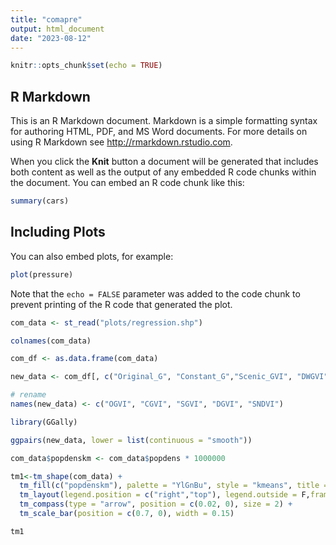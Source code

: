 ---
title: "comapre"
output: html_document
date: "2023-08-12"
---

```{r setup, include=FALSE}
knitr::opts_chunk$set(echo = TRUE)
```

## R Markdown

This is an R Markdown document. Markdown is a simple formatting syntax for authoring HTML, PDF, and MS Word documents. For more details on using R Markdown see <http://rmarkdown.rstudio.com>.

When you click the **Knit** button a document will be generated that includes both content as well as the output of any embedded R code chunks within the document. You can embed an R code chunk like this:

```{r cars}
summary(cars)
```

## Including Plots

You can also embed plots, for example:

```{r pressure, echo=FALSE}
plot(pressure)
```

Note that the `echo = FALSE` parameter was added to the code chunk to prevent printing of the R code that generated the plot.

```{r}
com_data <- st_read("plots/regression.shp")
```
```{r}
colnames(com_data)
```

```{r}
com_df <- as.data.frame(com_data)
```

```{r}
new_data <- com_df[, c("Original_G", "Constant_G","Scenic_GVI", "DWGVI","avg_ndvi")]
```

```{r}
# rename
names(new_data) <- c("OGVI", "CGVI", "SGVI", "DGVI", "SNDVI")
```



```{r}
library(GGally)
```

```{r}
ggpairs(new_data, lower = list(continuous = "smooth"))
```


```{r}
com_data$popdenskm <- com_data$popdens * 1000000
```


```{r}
tm1<-tm_shape(com_data) +
  tm_fill(c("popdenskm"), palette = "YlGnBu", style = "kmeans", title = "People/Km²") +
  tm_layout(legend.position = c("right","top"), legend.outside = F,frame = F) +
  tm_compass(type = "arrow", position = c(0.02, 0), size = 2) + 
  tm_scale_bar(position = c(0.7, 0), width = 0.15)
```

```{r}
tm1
```

